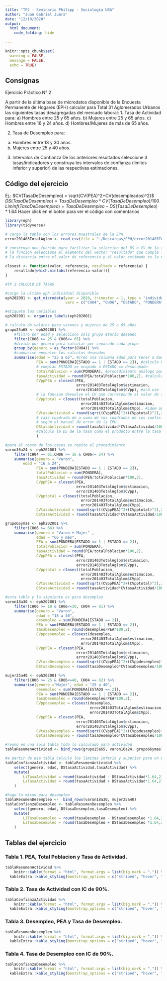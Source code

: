 ```yaml
---
title: "TP2 - Seminario Philipp - Sociología UBA"
author: "Juan Gabriel Juara"
date: "12/10/2020"
output:
  html_document:
    code_folding: hide
    
---
```


```r

knitr::opts_chunk$set(
  warning = FALSE,
  message = FALSE,
  echo = TRUE)
```

## Consignas

Ejercicio Práctico N° 2


A partir de la última base de microdatos disponible de la Encuesta
Permanente de Hogares (EPH) calcular para Total 31 Aglomerados
Urbanos las siguientes tasas desagregadas del mercado laboral:
1. Tasa de Actividad para:
a) Hombres entre 25 y 65 años.
b) Mujeres entre 25 y 65 años.
c) Hombres entre 16 y 24 años.
d) Hombres/Mujeres de más de 65 años.

2. Tasa de Desempleo para:
a) Hombres entre 18 y 30 años.
b) Mujeres entre 25 y 40 años.

3. Intervalos de Confianza
De los anteriores resultados seleccione 3 tasas/indicadores y construya los
intervalos de confianza (limites inferior y superior) de las respectivas estimaciones.

## Código del ejercicio

Ej.:
$CV(TasaDeDesempleo) = \sqrt{CV(PEA)^2+CV(desempleados)^2}$
$DS(TasaDeDesempleo) = TasaDeDesempleo * CV(TasaDeDesempleo)/100$
$LimInf(TasaDeDesempleo) = TasaDeDesempleo-DS(TasaDeDesempleo)*1.64$
Hacer click en el botón para ver el código con comentarios
```r
library(eph)
library(tidyverse)

# cargo la tabla con los errores muestrales de la EPH
error201403TotalAglom <- read_csv(file = "~/Descargas/EPH/error201403TotalAglom.csv")

# construyo una función para facilitar la seleccion del DS o CV de la tabla de errores muestrales
# la funcion selecciona el elemento del vector "resultado" que cumpla la condicion de que
# la distancia entre el valor de referencia y el valor estimado es la mínima para el conjunto de elementos

closest <- function(valor, referencia, resultado = referencia) {
    resultado[which.min(abs(referencia-valor))]
}

#TP 2 CALCULO DE TASAS

#cargo la ultima eph individual disponible
eph202001 <- get_microdata(year = 2020, trimester = 1, type = "individual",
                           vars = c("CH04", "CH06", "ESTADO", "PONDERA"))

#etiqueto las variables
eph202001 <- organize_labels(eph202001)

# calculo de valores para varones y mujeres de 25 a 65 años
grupo25a65 <- eph202001 %>% 
    #filtro por edad y selecciono solo grupo etario deseado
    filter(CH06 >= 25 & CH06<= 65) %>% 
    #divido por genero para calcular por separado cada grupo
    group_by(genero = as_factor(CH04)) %>% 
    #summarise envuelve los calculos deseados
    summarise(edad = "25 a 65", #creo una columna edad para tener a mano la referencia,
              PEA = sum(PONDERA[ESTADO == 1 | ESTADO == 2]), #calculo PEA bruto como suma de la ponderacion de casos que
              # cumplan ESTADO == ocupado ó ESTADO == desocupado
              totalPoblacion = sum(PONDERA), #procedimiento analogo para el total
              tasaActividad = round(PEA/totalPoblacion*100,2), #calculo la tasa y redondeo a 2 digitos
              CVppPEA = closest(PEA,
                                error201403TotalAglom$estimacion,
                                error201403TotalAglom$CVpp), #acá use la función definida arriba para alla el CV
              # la funcion devuelve el CV que corresponde al valor de referencia más cercano a la estimación realizada
              CVpptotal = closest(totalPoblacion,
                                  error201403TotalAglom$estimacion,
                                  error201403TotalAglom$CVpp), #idem anterior
              CVtasaActividad = round(sqrt((CVppPEA)^2+(CVpptotal)^2),2), #calculo el CV de la tasa como la
              # raiz cuadrada de a suma de los cuadrados de los coeficientes de variacion de las estimaciones que componen la tasa
              # según el manual de error de la EPH.
              DStasaActividad = round(tasaActividad*CVtasaActividad/100,2) 
              #calculo la DS de la tasa como el producto entre la tasa de actividad y su CV, redondeo a 2 digits
              )

#para el resto de los casos se repite el procedimiento
varon16a24 <- eph202001 %>% 
    filter(CH04 == 01,CH06 >= 16 & CH06<= 24) %>% 
    summarise(genero = "Varon",
        edad = "16 a 24",
              PEA = sum(PONDERA[ESTADO == 1 | ESTADO == 2]),
              totalPoblacion = sum(PONDERA),
              tasaActividad = round(PEA/totalPoblacion*100,2),
              CVppPEA = closest(PEA,
                                error201403TotalAglom$estimacion,
                                error201403TotalAglom$CVpp),
              CVpptotal = closest(totalPoblacion,
                                  error201403TotalAglom$estimacion,
                                  error201403TotalAglom$CVpp),
              CVtasaActividad = round(sqrt((CVppPEA)^2+(CVpptotal)^2),2),
              DStasaActividad = round(tasaActividad*CVtasaActividad/100,2)) 

grupo66ymas <- eph202001 %>% 
    filter(CH06 >= 66) %>% 
    summarise(genero = "Varon + Mujer" ,
              edad = "66 y más",
              PEA = sum(PONDERA[ESTADO == 1 | ESTADO == 2]),
              totalPoblacion = sum(PONDERA),
              tasaActividad = round(PEA/totalPoblacion*100,2),
              CVppPEA = closest(PEA,
                                error201403TotalAglom$estimacion,
                                error201403TotalAglom$CVpp),
              CVpptotal = closest(totalPoblacion,
                                  error201403TotalAglom$estimacion,
                                  error201403TotalAglom$CVpp),
              CVtasaActividad = round(sqrt((CVppPEA)^2+(CVpptotal)^2),2),
              DStasaActividad = round(tasaActividad*CVtasaActividad/100,2)) 

#esta tabla y la siguiente es para desempleo
varon18a30 <- eph202001 %>% 
    filter(CH06 >= 18 & CH06<=30, CH04 == 01) %>% 
    summarise(genero = "Varon",
              edad = "18 a 30",
              desempleo = sum(PONDERA[ESTADO == 2]),
              PEA = sum(PONDERA[ESTADO == 1 | ESTADO == 2]),
              tasaDesempleo = round(desempleo/PEA*100,2),
              CVppdesempleo = closest(desempleo,
                                  error201403TotalAglom$estimacion,
                                  error201403TotalAglom$CVpp),
              CVppPEA = closest(PEA,
                                error201403TotalAglom$estimacion,
                                error201403TotalAglom$CVpp),
              CVtasaDesempleo = round(sqrt((CVppPEA)^2+(CVppdesempleo)^2),2),
              DStasaDesempleo = round(tasaDesempleo*CVtasaDesempleo/100,2)) 

mujer25a40 <- eph202001 %>% 
    filter(CH06 >= 25 & CH06<=40, CH04 == 02) %>% 
    summarise(genero ="Mujer", edad = "25 a 40",
              desempleo = sum(PONDERA[ESTADO == 2]),
              PEA = sum(PONDERA[ESTADO == 1 | ESTADO == 2]),
              tasaDesempleo = round(desempleo/PEA*100,2),
              CVppdesempleo = closest(desempleo,
                                      error201403TotalAglom$estimacion,
                                      error201403TotalAglom$CVpp),
              CVppPEA = closest(PEA,
                                error201403TotalAglom$estimacion,
                                error201403TotalAglom$CVpp),
              CVtasaDesempleo = round(sqrt((CVppPEA)^2+(CVppdesempleo)^2),2),
              DStasaDesempleo = round(tasaDesempleo*CVtasaDesempleo/100,2)) 

#reuno en una sola tabla todo lo calculado para actividad
tablaResumenActividad <- bind_rows(grupo25a65, varon16a24, grupo66ymas)

#a partir de esa tabla calculo los limites inferio y superior para un 90% de confianza
tablaConfianzaActividad <- tablaResumenActividad %>% 
    select(genero, edad, DStasaActividad,tasaActividad) %>% 
    mutate(
        LiTasaActividad = round(tasaActividad - DStasaActividad*1.64,2),
        LsTasaActividad = round(tasaActividad + DStasaActividad*1.64,2)
    )

#hago lo mismo para desempleo
tablaResumenDesempleo <-  bind_rows(varon18a30, mujer25a40)
tablaConfianzaDesempleo <- tablaResumenDesempleo %>% 
    select(genero, edad, DStasaDesempleo,tasaDesempleo) %>% 
    mutate(
        LiTasaDesempleo = round(tasaDesempleo - DStasaDesempleo *1.64,2),
        LsTasaDesempleo = round(tasaDesempleo + DStasaDesempleo *1.64,2)
    )
```

## Tablas del ejercicio

### Tabla 1. PEA, Total Poblacion y Tasa de Actividad.
```r
tablaResumenActividad %>% 
    knitr::kable(format = "html", format.args = list(big.mark = ",")) %>% 
  kableExtra::kable_styling(bootstrap_options = c("striped", "hover", "responsive"))
```

### Tabla 2. Tasa de Actividad con IC de 90%.
```r
tablaConfianzaActividad %>% 
    knitr::kable(format = "html", format.args = list(big.mark = ",")) %>% 
  kableExtra::kable_styling(bootstrap_options = c("striped", "hover", "responsive"))
```

### Tabla 3. Desempleo, PEA y Tasa de Desempleo.
```r
tablaResumenDesempleo %>% 
    knitr::kable(format = "html", format.args = list(big.mark = ",")) %>% 
  kableExtra::kable_styling(bootstrap_options = c("striped", "hover", "responsive"))
```

### Tabla 4. Tasa de Desempleo con IC de 90%.
```r
tablaConfianzaDesempleo %>% 
    knitr::kable(format = "html", format.args = list(big.mark = ",")) %>% 
  kableExtra::kable_styling(bootstrap_options = c("striped", "hover", "responsive"))
```
